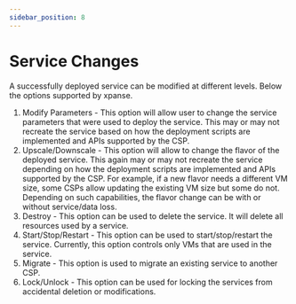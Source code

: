 ```yaml
---
sidebar_position: 8
---
```


# Service Changes

A successfully deployed service can be modified at different levels. Below the options supported by xpanse.

1. Modify Parameters - This option will allow user to change the service parameters that were used to deploy the service. This may or may not recreate the service based on how the deployment scripts are implemented and APIs supported by the CSP.
2. Upscale/Downscale - This option will allow to change the flavor of the deployed service. This again may or may not recreate the service depending on how the deployment scripts are implemented and APIs supported by the CSP.
   For example, if a new flavor needs a different VM size, some CSPs allow updating the existing VM size but some do not. Depending on such capabilities, the flavor change can be with or without service/data loss.
3. Destroy - This option can be used to delete the service. It will delete all resources used by a service.
4. Start/Stop/Restart - This option can be used to start/stop/restart the service. Currently, this option controls only VMs that are used in the service.
5. Migrate - This option is used to migrate an existing service to another CSP.
6. Lock/Unlock - This option can be used for locking the services from accidental deletion or modifications.
